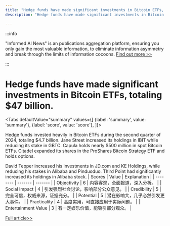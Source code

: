 ```yaml
---
title: "Hedge funds have made significant investments in Bitcoin ETFs, totaling $47 billion."
description: "Hedge funds have made significant investments in Bitcoin ETFs, totaling $47 billion."

---
```



:::info

"Informed AI News" is an publications aggregation platform, ensuring you only gain the most valuable information, to eliminate information asymmetry and break through the limits of information cocoons.  [Find out more >>](/)

:::

# Hedge funds have made significant investments in Bitcoin ETFs, totaling $47 billion.


<Tabs
	defaultValue="summary"
	values={[
	{label: 'summary', value: 'summary'},
	{label: 'score', value: 'score'},
]}>
<TabItem value="summary">


Hedge funds invested heavily in Bitcoin ETFs during the second quarter of 2024, totaling $4.7 billion. Jane Street increased its holdings in IBIT while reducing its stake in GBTC. Capula holds nearly $500 million in spot Bitcoin ETFs. Citadel expanded its shares in the ProShares Bitcoin Strategy ETF and holds options.

David Tepper increased his investments in JD.com and KE Holdings, while reducing his stakes in Alibaba and Pinduoduo. Third Point had significantly increased its holdings in Alibaba stock.
</TabItem>
<TabItem value="score">
	| Scores     | Value   | Explanation |
	| -------- | ------- | ------- |
	| Objectivity  | 6    | 内容客观，全面报道，深入分析。    |
	| Social Impact | 4     | 引发强烈社会讨论，影响部分公众意见。    |
	| Credibility    | 5    | 完全可信，权威来源，证据充分。    |
	| Potential    | 5    | 潜在影响大，几乎必然引发更大事件。    |
	| Practicality    | 4    | 高度实用，可直接应用于实际问题。    |
	| Entertainment Value    | 3    | 有一定娱乐价值，能吸引部分观众。    |
</TabItem>
</Tabs>

[Full article>>](https://readhub.cn/topic/8c5gY4TKZJ1)
